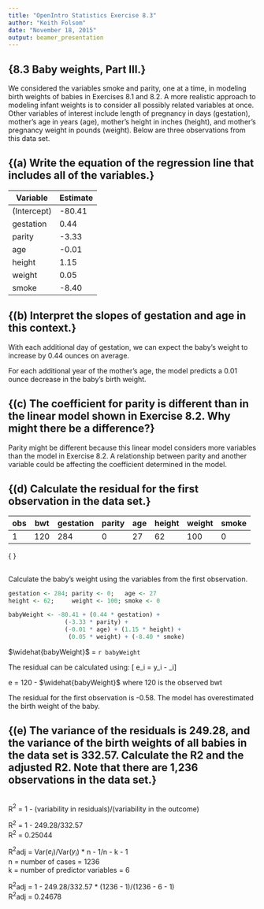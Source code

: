 ```yaml
---
title: "OpenIntro Statistics Exercise 8.3"
author: "Keith Folsom"
date: "November 18, 2015"
output: beamer_presentation
---
```


## \Large{8.3 Baby weights, Part III.}

We considered the variables smoke and parity, one at a time, in modeling birth weights of babies in Exercises 8.1 and 8.2. A more realistic approach to modeling infant weights is to consider all possibly related variables at once. Other variables of interest
include length of pregnancy in days (gestation), mother's age in years (age), mother's height in inches (height), and mother's pregnancy weight in pounds (weight). Below are three observations from this data set.




## \normalsize{(a) Write the equation of the regression line that includes all of the variables.}


Variable     | Estimate   
-------------|----------- 
(Intercept)  | -80.41
gestation    | 0.44
parity       | -3.33
age          | -0.01
height       | 1.15
weight       | 0.05
smoke        | -8.40


\begin{multline}
    \widehat{babyWeight} = -80.41 + 0.44 * gestation -3.33 * parity -0.01  \\
     * age + 1.15 * height + 0.05 * weight -8.40 * smoke \notag\\
\end{multline}


## \normalsize{(b) Interpret the slopes of gestation and age in this context.}

With each additional day of gestation, we can expect the baby's weight to increase by 0.44 ounces on average.  

For each additional year of the mother's age, the model predicts a 0.01 ounce decrease in the baby's birth weight.

## \normalsize{(c) The coefficient for parity is different than in the linear model shown in Exercise 8.2.  Why might there be a difference?}

Parity might be different because this linear model considers more variables than the model in Exercise 8.2. A relationship between parity and another variable could be affecting the coefficient determined in the model. 



## \normalsize{(d) Calculate the residual for the first observation in the data set.}


obs       |bwt  | gestation  | parity | age | height | weight | smoke
----------|-----|------------|--------|-----|--------|--------|------- 
1         |120  | 284        | 0      | 27  | 62     | 100    | 0     


\small{
\begin{multline}
    \widehat{babyWeight} = -80.41 + 0.44 * gestation -3.33 * parity -0.01  \\
     * age + 1.15 * height + 0.05 * weight -8.40 * smoke \notag\\
\end{multline}
}


##  

Calculate the baby's weight using the variables from the first observation.  

```r
gestation <- 284; parity <- 0;   age <- 27
height <- 62;     weight <- 100; smoke <- 0

babyWeight <- -80.41 + (0.44 * gestation) + 
                (-3.33 * parity) +  
                (-0.01 * age) + (1.15 * height) + 
                 (0.05 * weight) + (-8.40 * smoke)
```
$\widehat{babyWeight}$ = `r babyWeight`

The residual can be calculated using: \[ e_i = y_i - \hat{y}_i\]

e =  120 - $\widehat{babyWeight}$  where 120 is the observed bwt

The residual for the first observation is -0.58.  The model has overestimated the birth weight of the baby.


## \normalsize{(e) The variance of the residuals is 249.28, and the variance of the birth weights of all babies in the data set is 332.57. Calculate the R2 and the adjusted R2. Note that there are 1,236 observations in the data set.}

\underline{R$^2$:}  
R$^2$ = 1 - (variability in residuals)/(variability in the outcome)

R$^2$ = 1 - 249.28/332.57   
R$^2$ = 0.25044

\underline{R$^2$adj:} 

R$^2$adj = Var($e_i$)/Var($y_i$) * n - 1/n - k - 1  
n = number of cases = 1236  
k = number of predictor variables = 6  

R$^2$adj = 1 - 249.28/332.57 * (1236 - 1)/(1236 - 6 - 1)  
R$^2$adj = 0.24678

